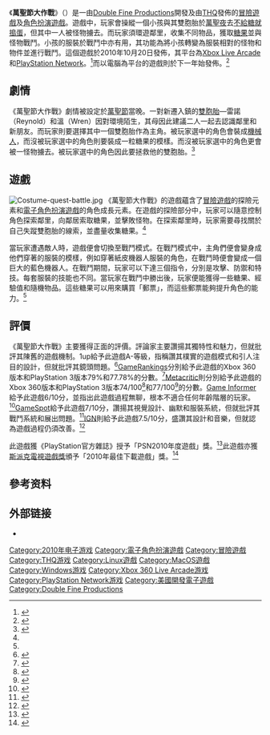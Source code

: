 {{Infobox VG
| title =  萬聖節大作戰
|state          =
| image = File:Costume Quest cover.jpg
|caption        = 《萬聖節大作戰》封面
|developer      = [[Double_Fine_Productions|Double Fine Productions]]
|publisher      = [[THQ|THQ]]
|distributor    =
|series         =
|engine         =
|version        = 
|released       ='''PlayStation 3'''<br/>{{vgr|NA|2010年10月19日|EU|2010年10月20日}}'''Xbox 360'''<br/>{{vgr|NA|2010年10月19日}}'''[[Microsoft_Windows|Microsoft Windows]]'''<br/>{{vgr|NA|October 15, 2011}}
|genre          = [[冒險遊戲|冒險遊戲]]<br/>[[電子角色扮演遊戲|角色扮演遊戲]]
|modes          = 單人
|platforms      = [[Xbox_360|Xbox 360]]（[[Xbox_Live_Arcade|Xbox Live Arcade]]）、[[PlayStation_3|PlayStation 3]]（[[PlayStation_Network|PlayStation Network]]）、[[Microsoft_Windows|Microsoft Windows]]（[[Steam_(軟件)|Steam]]）
}}

《'''萬聖節大作戰'''》（{{lang en|'''Costume Quest'''}}）是一由[[Double_Fine_Productions|Double Fine Productions]]開發及由[[THQ|THQ]]發佈的[[冒險遊戲|冒險遊戲]]及[[電子角色扮演遊戲|角色扮演遊戲]]。遊戲中，玩家會操縱一個小孩與其雙胞胎於[[萬聖夜|萬聖夜]]去[[萬聖夜#不給糖就搗蛋（Trick-or-treat）|不給糖就搗蛋]]，但其中一人被怪物擄去。而玩家須環遊鄰里，收集不同物品，獲取[[糖果|糖果]]並與怪物戰鬥。小孩的服裝於戰鬥中亦有用，其功能為將小孩轉變為服裝相對的怪物和物件並進行戰鬥。這個遊戲於2010年10月20日發佈，其平台為[[Xbox_Live_Arcade|Xbox Live Arcade]]和[[PlayStation_Network|PlayStation Network]]。<ref>{{cite web | url = http://kotaku.com/5655458/costume-quest-will-be-out-before-halloween | title = Costume Quest Will Be Out Before Halloween | date = 2010-10-04 | accessdate = 2010-10-04 | publisher = [[Kotaku|Kotaku]] | first = Stephen | last = Totilo | archive-date = 2018-11-17 | archive-url = https://web.archive.org/web/20181117014354/https://kotaku.com/5655458/costume-quest-will-be-out-before-halloween | dead-url = no }}</ref>而以電腦為平台的遊戲則於下一年始發佈。<ref name="gi pc">{{cite web | url = http://www.gameinformer.com/b/news/archive/2011/10/14/costume-quest-now-available-on-pc.aspx | title = Costume Quest Now Available On PC | first = Phil | last = Kohlar | date = 2011-10-14 | accessdate = 2011-10-14 | publisher = [[Game_Informer|Game Informer]] | archive-date = 2021-03-05 | archive-url = https://web.archive.org/web/20210305150812/https://www.gameinformer.com/b/news/archive/2011/10/14/costume-quest-now-available-on-pc.aspx | dead-url = no }}</ref>

==劇情==
《萬聖節大作戰》劇情被設定於[[萬聖節|萬聖節]]當晚。一對新遷入鎮的[[雙胞胎|雙胞胎]]—雷諾（Reynold）和溫（Wren）因對環境陌生，其母因此建議二人一起去認識鄰里和新朋友。而玩家則要選擇其中一個雙胞胎作為主角。被玩家選中的角色會裝成[[機械人|機械人]]，而沒被玩家選中的角色則要裝成一粒糖果的模樣。而沒被玩家選中的角色更會被一怪物擄去。被玩家選中的角色因此要拯救他的雙胞胎。<ref name="ugo announce">{{Cite web | url = http://www.ugo.com/games/costume-quest-double-fine-preview | title = Exclusive First Look at Double Fine's New Game: Costume Quest | publisher = [[UGO|UGO]] | first = Chris | last = Plante | date = 2010-08-10 | accessdate = 2010-08-10 | deadurl = yes | archiveurl = https://web.archive.org/web/20100816235906/http://www.ugo.com/games/costume-quest-double-fine-preview | archivedate = 2010-08-16 }}</ref>

==遊戲==
[[File:Costume-quest-battle.jpg|thumb]]
《萬聖節大作戰》的遊戲蘊含了[[冒險遊戲|冒險遊戲]]的探險元素和[[電子角色扮演遊戲|電子角色扮演遊戲]]的角色成長元素。在遊戲的探險部分中，玩家可以隨意控制角色探索鄰里，向鄰居索取糖果，並擊敗怪物。在探索鄰里時，玩家需要尋找關於自己失蹤雙胞胎的線索，並盡量收集糖果。<ref name="ugo announce"/>

當玩家遭遇敵人時，遊戲便會切換至戰鬥模式。在戰鬥模式中，主角們便會變身成他們穿著的服裝的模樣，例如穿著紙皮機器人服裝的角色，在戰鬥時便會變成一個巨大的藍色機器人。在戰鬥期間，玩家可以下達三個指令，分別是攻擊、防禦和特技。每套服裝的技能也不同。當玩家在戰鬥中勝出後，玩家便能獲得一些糖果、經驗值和隨機物品。這些糖果可以用來購買「郵票」，而這些郵票能夠提升角色的能力。<ref name="ugo announce"/>

==評價==
{{VG reviews
|1UP   = A-
|EuroG = 
|Famitsu = 
|GI = 6/10
|GamePro = 4.5/5
|GSpot = 7/10
|IGN = 7.5/10
|OPM = 
|XPlay = 
|iAfrica = 
|MC = 74/100 (360) <br /> 77/100 (PS3)
|GR = 79% (360) <br /> 77.78% (PS3)
}}
《萬聖節大作戰》主要獲得正面的評價。評論家主要讚揚其獨特性和魅力，但就批評其陳舊的遊戲機制。1up給予此遊戲A-等級，指稱讚其樸實的遊戲模式和引人注目的設計，但就批評其鏡頭問題。<ref>{{cite web|url=http://www.1up.com/reviews/costume-quest-review|title=Costume Quest Review (PS3, XBOX 360, PC)|author=Alice Liang|publisher=1up|date=2010-10-20|accessdate=2013-05-22|deadurl=yes|archiveurl=https://web.archive.org/web/20130312150846/http://www.1up.com/reviews/costume-quest-review|archivedate=2013-03-12}}</ref>[[GameRankings|GameRankings]]分別給予此遊戲的Xbox 360版本和PlayStation 3版本79%和77.78%的分數。<ref>{{cite web|url=http://www.gamerankings.com/xbox360/604987-costume-quest/index.html|title=Costume Quest|publisher=GameRankings|accessdate=2013-05-22|archive-date=2019-12-09|archive-url=https://web.archive.org/web/20191209012850/https://www.gamerankings.com/xbox360/604987-costume-quest/index.html|dead-url=no}}</ref>[[Metacritic|Metacritic]]則分別給予此遊戲的Xbox 360版本和PlayStation 3版本74/100<ref>{{cite web|url=http://www.metacritic.com/game/playstation-3/costume-quest|title=Costume Quest PlayStation 3|publisher=Metacritic|accessdate=2013-05-22|archive-date=2021-02-27|archive-url=https://web.archive.org/web/20210227193827/https://www.metacritic.com/game/playstation-3/costume-quest|dead-url=no}}</ref>和77/100<ref>{{cite web|url=http://www.metacritic.com/game/xbox-360/costume-quest|title=Costume Quest Xbox 360|publisher=Metacritic|accessdate=2013-05-22|archive-date=2021-02-25|archive-url=https://web.archive.org/web/20210225225851/http://www.metacritic.com/game/xbox-360/costume-quest|dead-url=no}}</ref>的分數。[[Game_Informer|Game Informer]]給予此遊戲6/10分，並指出此遊戲過程無聊，根本不適合任何年齡階層的玩家。<ref>{{cite web|url=https://www.gameinformer.com/games/costume_quest/b/xbox360/archive/2010/10/20/costume-quest-review-too-much-trick-not-enough-treat.aspx|title=Costume Quest Review: Too Much Trick, Not Enough Treat|publisher=Game Informer|date=2010-10-20|author=Joe Juba|accessdate=2013-05-22|archive-date=2021-01-26|archive-url=https://web.archive.org/web/20210126025618/https://www.gameinformer.com/games/costume_quest/b/xbox360/archive/2010/10/20/costume-quest-review-too-much-trick-not-enough-treat.aspx|dead-url=no}}</ref>[[GameSpot|GameSpot]]給予此遊戲7/10分，讚揚其視覺設計、幽默和服裝系統，但就批評其戰鬥系統和展出問題。<ref>{{cite web|url=http://asia.gamespot.com/costume-quest/reviews/costume-quest-review-6282502/|title=Costume Quest Review|publisher=GameSpot|date=2010-10-20|author=Giancarlo Varanini|accessdate=2013-05-22|deadurl=yes|archiveurl=https://web.archive.org/web/20121126011810/http://asia.gamespot.com/costume-quest/reviews/costume-quest-review-6282502/|archivedate=2012-11-26}}</ref>[[IGN|IGN]]則給予此遊戲7.5/10分，盛讚其設計和音樂，但就認為遊戲過程仍須改善。<ref>{{cite web|url=http://www.ign.com/articles/2010/10/21/costume-quest-review-2|title=Costume Quest Review Is this Halloween-themed RPG a trick or a treat?|author=Kristine Steimer|publisher=IGN|date=2010-10-20|accessdate=2013-05-22|archive-date=2017-05-20|archive-url=https://web.archive.org/web/20170520153605/http://www.ign.com/articles/2010/10/21/costume-quest-review-2|dead-url=no}}</ref>

此遊戲獲《PlayStation官方雜誌》授予「PSN2010年度遊戲」獎。<ref>{{cite web|url=http://www.psnstores.com/2011/01/davids-picks-for-psn-game-of-the-year/|title=DAVID’S PICKS FOR PSN GAME OF THE YEAR|date=2011-01-02|publisher=psnstores|author=David S. Gallant|accessdate=2013-05-22|archive-date=2021-01-23|archive-url=https://web.archive.org/web/20210123145347/http://www.psnstores.com/2011/01/davids-picks-for-psn-game-of-the-year/|dead-url=no}}</ref>此遊戲亦獲[[斯派克電視遊戲獎|斯派克電視遊戲獎]]頒予「2010年最佳下載遊戲」獎。<ref>{{Cite web | url = http://www.gamasutra.com/view/news/31998/VGAs_Honor_Red_Dead_Redemption_Debut_SSX_Deadly_Descents_Mass_Effect_3_Forza_4.php | title = VGAs Honor Red Dead Redemption, Debut SSX: Deadly Descents, Mass Effect 3, Forza 4 | date = 2010-12-12 | accessdate = 2010-12-17 | publisher = [[Gamasutra|Gamasutra]] | archive-date = 2021-02-25 | archive-url = https://web.archive.org/web/20210225090526/http://www.gamasutra.com/view/news/31998/VGAs_Honor_Red_Dead_Redemption_Debut_SSX_Deadly_Descents_Mass_Effect_3_Forza_4.php | dead-url = no }}</ref>

==參考资料==
{{reflist|2}}

==外部链接==
*{{Official|http://www.costumequestgame.com/}}

{{Tim Schafer}}

{{DEFAULTSORT:Costume Quest}}
[[Category:2010年电子游戏|Category:2010年电子游戏]]
[[Category:電子角色扮演遊戲|Category:電子角色扮演遊戲]]
[[Category:冒險遊戲|Category:冒險遊戲]]
[[Category:THQ游戏|Category:THQ游戏]]
[[Category:Linux遊戲|Category:Linux遊戲]]
[[Category:MacOS遊戲|Category:MacOS遊戲]]
[[Category:Windows游戏|Category:Windows游戏]]
[[Category:Xbox_360_Live_Arcade游戏|Category:Xbox 360 Live Arcade游戏]]
[[Category:PlayStation_Network游戏|Category:PlayStation Network游戏]]
[[Category:美國開發電子遊戲|Category:美國開發電子遊戲]]
[[Category:Double_Fine_Productions|Category:Double Fine Productions]]